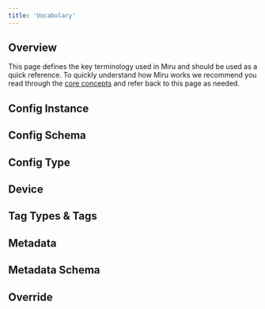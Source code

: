 ```yaml
---
title: 'Vocabulary'
---
```



## Overview

This page defines the key terminology used in Miru and should be used as a quick reference. To quickly understand how Miru works we recommend you read through the [core concepts](/docs/basics/core-concepts) and refer back to this page as needed.

## Config Instance
<ConfigInstanceDefinition />

## Config Schema
<ConfigSchemaDefinition />
<SchemaLanguages />

## Config Type
<ConfigTypeDefinition />

## Device
<DeviceDefinition />

## Tag Types & Tags
<TagAndTagTypeDefinition />

## Metadata
<MetadataDefinition />

## Metadata Schema
<MetadataSchemaDefinition />

## Override
<OverrideDefinition />





